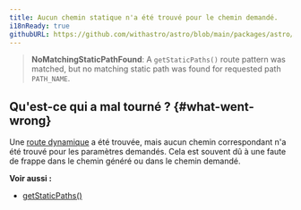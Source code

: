 ```yaml
---
title: Aucun chemin statique n'a été trouvé pour le chemin demandé.
i18nReady: true
githubURL: https://github.com/withastro/astro/blob/main/packages/astro/src/core/errors/errors-data.ts
---
```


> **NoMatchingStaticPathFound**: A `getStaticPaths()` route pattern was matched, but no matching static path was found for requested path `PATH_NAME`.

## Qu'est-ce qui a mal tourné ? \{#what-went-wrong\}
Une [route dynamique](/fr/guides/routing/#dynamic-routes) a été trouvée, mais aucun chemin correspondant n'a été trouvé pour les paramètres demandés. Cela est souvent dû à une faute de frappe dans le chemin généré ou dans le chemin demandé.

**Voir aussi :**
-  [getStaticPaths()](/fr/reference/api-reference/#getstaticpaths)


